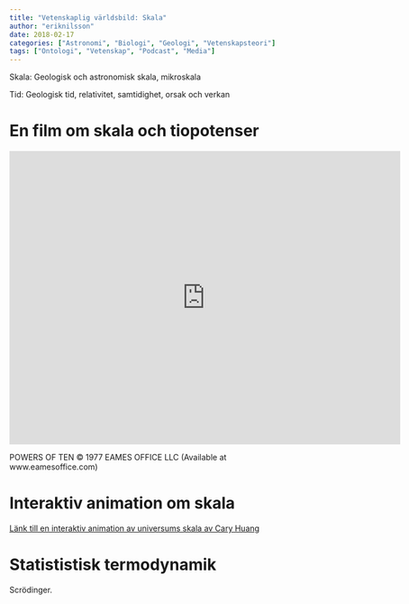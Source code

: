 ```yaml
---
title: "Vetenskaplig världsbild: Skala"
author: "eriknilsson"
date: 2018-02-17
categories: ["Astronomi", "Biologi", "Geologi", "Vetenskapsteori"]
tags: ["Ontologi", "Vetenskap", "Podcast", "Media"]
---
```


Skala: Geologisk och astronomisk skala, mikroskala

Tid: Geologisk tid, relativitet, samtidighet, orsak och verkan

# En film om skala och tiopotenser

<iframe width="694" height="520" src="https://www.youtube.com/embed/0fKBhvDjuy0" frameborder="0" allow="autoplay; encrypted-media" allowfullscreen></iframe>

POWERS OF TEN © 1977 EAMES OFFICE LLC (Available at www.eamesoffice.com)

# Interaktiv animation om skala

[Länk till en interaktiv animation av universums skala av Cary Huang](http://htwins.net/scale2/)


# Statististisk termodynamik

Scrödinger.
